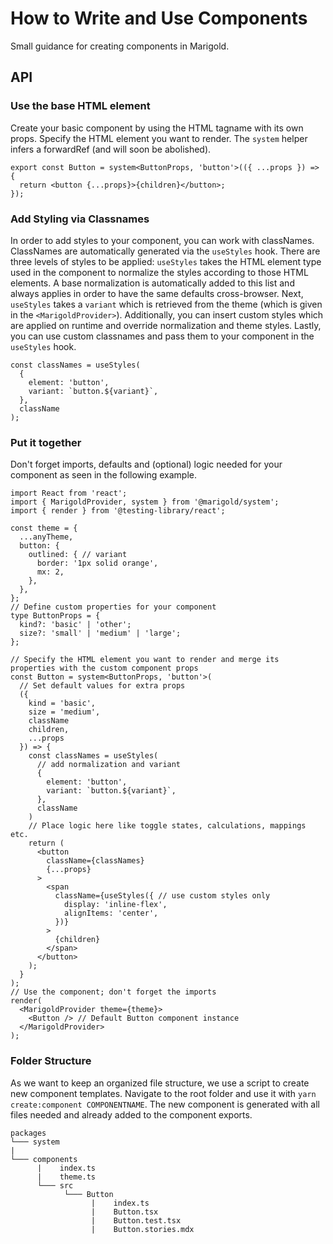 
<Meta title="Guides/How to Write and Use Components" />

# How to Write and Use Components

Small guidance for creating components in Marigold.

## API

### Use the base HTML element

Create your basic component by using the HTML tagname with its own props. Specify the HTML element you want to render.
The `system` helper infers a forwardRef (and will soon be abolished).

```tsx
export const Button = system<ButtonProps, 'button'>(({ ...props }) => {
  return <button {...props}>{children}</button>;
});
```

### Add Styling via Classnames

In order to add styles to your component, you can work with classNames. ClassNames are automatically generated via the `useStyles` hook.
There are three levels of styles to be applied: `useStyles` takes the HTML element type used in the component to normalize the styles according to those HTML elements.
A base normalization is automatically added to this list and always applies in order to have the same defaults cross-browser.
Next, `useStyles` takes a `variant` which is retrieved from the theme (which is given in the `<MarigoldProvider>`). Additionally, you can insert custom styles
which are applied on runtime and override normalization and theme styles. Lastly, you can use custom classnames and pass them to your component in the `useStyles` hook.

```tsx
const classNames = useStyles(
  {
    element: 'button',
    variant: `button.${variant}`,
  },
  className
);
```

### Put it together

Don't forget imports, defaults and (optional) logic needed for your component as seen in the following example.

```tsx
import React from 'react';
import { MarigoldProvider, system } from '@marigold/system';
import { render } from '@testing-library/react';

const theme = {
  ...anyTheme,
  button: {
    outlined: { // variant
      border: '1px solid orange',
      mx: 2,
    },
  },
};
// Define custom properties for your component
type ButtonProps = {
  kind?: 'basic' | 'other';
  size?: 'small' | 'medium' | 'large';
};

// Specify the HTML element you want to render and merge its properties with the custom component props
const Button = system<ButtonProps, 'button'>(
  // Set default values for extra props
  ({
    kind = 'basic',
    size = 'medium',
    className
    children,
    ...props
  }) => {
    const classNames = useStyles(
      // add normalization and variant
      {
        element: 'button',
        variant: `button.${variant}`,
      },
      className
    )
    // Place logic here like toggle states, calculations, mappings etc.
    return (
      <button
        className={classNames}
        {...props}
      >
        <span
          className={useStyles({ // use custom styles only
            display: 'inline-flex',
            alignItems: 'center',
          })}
        >
          {children}
        </span>
      </button>
    );
  }
);
// Use the component; don't forget the imports
render(
  <MarigoldProvider theme={theme}>
    <Button /> // Default Button component instance
  </MarigoldProvider>
);
```

### Folder Structure

As we want to keep an organized file structure, we use a script to create new component templates. Navigate to the root folder and use it with `yarn create:component COMPONENTNAME`. The new component
is generated with all files needed and already added to the component exports.

```
packages
└─── system
|
└─── components
      |    index.ts
      |    theme.ts
      └─── src
            └─── Button
                  |    index.ts
                  |    Button.tsx
                  |    Button.test.tsx
                  |    Button.stories.mdx
```
